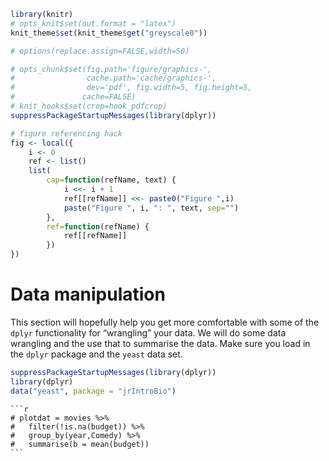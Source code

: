 ```r
library(knitr)
# opts_knit$set(out.format = "latex")
knit_theme$set(knit_theme$get("greyscale0"))

# options(replace.assign=FALSE,width=50)

# opts_chunk$set(fig.path='figure/graphics-', 
#                cache.path='cache/graphics-', 
#                dev='pdf', fig.width=5, fig.height=5, 
#               cache=FALSE)
# knit_hooks$set(crop=hook_pdfcrop)
suppressPackageStartupMessages(library(dplyr))

# figure referencing hack
fig <- local({
    i <- 0
    ref <- list()
    list(
        cap=function(refName, text) {
            i <<- i + 1
            ref[[refName]] <<- paste0("Figure ",i)
            paste("Figure ", i, ": ", text, sep="")
        },
        ref=function(refName) {
            ref[[refName]]
        })
})

```

# Data manipulation 

This section will hopefully help you get more comfortable with some of the `dplyr` functionality for "wrangling" your data. We will do some data wrangling and the use that to summarise the data. Make sure you load in the `dplyr` package and the `yeast` data set.

```r
suppressPackageStartupMessages(library(dplyr))
library(dplyr)
data("yeast", package = "jrIntroBio")
```


<!-- (1) We want to look at how film budgets have changed over time for both the Comedy and non Comedy films. To start with, since there are missing values `NA` for films where we didn't know the budget, there could be complications for calculating averages and plots. We can use the `is.na()` function to find such values. Use the `filter()` function to remove them, try using the `%>%` operator notation if you like, `movies %>% filter(!is.na(...))` -->

<!--     ```{r, eval = FALSE} -->
<!--     # movies %>% -->
<!--     #   filter(!is.na(budget)) -->
<!--     ``` -->


<!-- (1) We want to look at comedy and non comedy films in each year, this is some sort of grouping structure which suggests use of the `group_by()` function. Create this grouping structure on the filtered movies data -->

<!--     ```{r, eval = FALSE} -->
<!--     # movies %>%  -->
<!--     #   filter(!is.na(budget)) %>% -->
<!--     #   group_by(year,Comedy) -->
<!--     ``` -->

<!-- (1) Use `summarise()` to calculate the average budget in each year for both comedy and non comedy films. When you do name the new column of averages `b` and store the final output data as a variable called `plotdat` -->

    ```r
    # plotdat = movies %>% 
    #   filter(!is.na(budget)) %>%
    #   group_by(year,Comedy) %>%
    #   summarise(b = mean(budget))
    ```

<!-- (1) We could now create a line plot for the non comedy movies using^[Here we are using the formula notation for plots, refer back to the plotting section of the notes if you are unsure.] -->

<!-- ```{r, echo=FALSE, eval = TRUE} -->
<!-- non_comedy = plotdat %>%  -->
<!--       filter(Comedy == 0) -->
<!-- ``` -->


<!--     ```{r, echo = TRUE, eval = FALSE} -->
<!--     non_comedy = plotdat %>%  -->
<!--       filter(Comedy == 0) -->
<!--     plot(b~year, data = non_comedy, type = "l",  -->
<!--          ylab = "Average Budget") -->
<!--     ``` -->

<!-- (1) Use `lines()` to add the corresponding line for the comedy films to be able to compare how the average budgets for each film type compares over time. -->

<!-- ```{r, eval = TRUE, echo = FALSE} -->
<!-- comedy = plotdat %>%  -->
<!--       filter(Comedy == 1) -->
<!-- ``` -->

<!--     ```{r, eval = FALSE} -->
<!--     comedy = plotdat %>%  -->
<!--       filter(Comedy == 1) -->
<!--     lines(b~year, data = comedy, col = 2) -->
<!--     ``` -->

<!-- (1) Similarly create a data set which calculates the average rating for different film lengths for both comedy and non comedy films -->
<!-- called `films` -->

<!--     ```{r} -->
<!--     films = movies %>% -->
<!--       group_by(length,Comedy) %>% -->
<!--       summarise(r = mean(rating)) -->
<!--     ``` -->

<!-- (1) We could then plot the average rating against length for the non comedy films using the code below. In my data the average ratings column is called `r` -->

<!-- ```{r, eval=TRUE, echo = FALSE} -->
<!-- non_films = films %>% -->
<!--            filter(Comedy == 0) -->
<!-- ``` -->


<!--     ```{r, echo = TRUE, eval = FALSE} -->
<!--     non_films = films %>% -->
<!--            filter(Comedy == 0) -->
<!--     plot(r ~ length, data = non_films, pch = 19, -->
<!--          ylab = "Average Rating") -->
<!--     ``` -->

<!-- (1) Add the points for the Comedy films in red using the `points()` function -->

<!-- ```{r, echo = FALSE} -->
<!-- com_films = films %>%  -->
<!--       filter(Comedy == 1) -->
<!-- ``` -->


<!--     ```{r, eval = FALSE} -->
<!--     com_films = films %>%  -->
<!--       filter(Comedy == 1) -->
<!--     points(r~length, data = com_films, pch = 19, col = 2) -->
<!--     ``` -->
